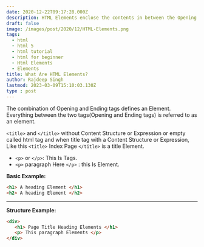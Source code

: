 ```yaml
---
date: 2020-12-22T09:17:28.000Z
description: HTML Elements enclose the contents in between the Opening and Closing tag.
draft: false
image: /images/post/2020/12/HTML-Elements.png
tags:
  - html
  - html 5
  - html tutorial
  - html for beginner
  - Html Elements
  - Elements
title: What Are HTML Elements?
author: Rajdeep Singh
lastmod: 2023-03-09T15:10:03.130Z
type : post
---
```


The combination of Opening and Ending tags defines an Element. Everything
between the two tags(Opening and Ending tags) is referred to as an element.

`<title>` and `</title>` without Content Structure or Expression or empty called
html tag and when title tag with a Content Structure or Expression, Like this
`<title>` Index Page `</title>` is a title Element.

- `<p>` or `</p>`: This Is Tags.
- `<p>` paragraph Here `</p>` : this Is Element.

**Basic Example:**

```html
<h1> A heading Element </h1>
<h2> A heading Element </h2>
```

---

**Structure Example:**

```html
<div> 
   <h1> Page Title Heading Elements </h1>
   <p> This paragraph Elements </p>
</div>
```
